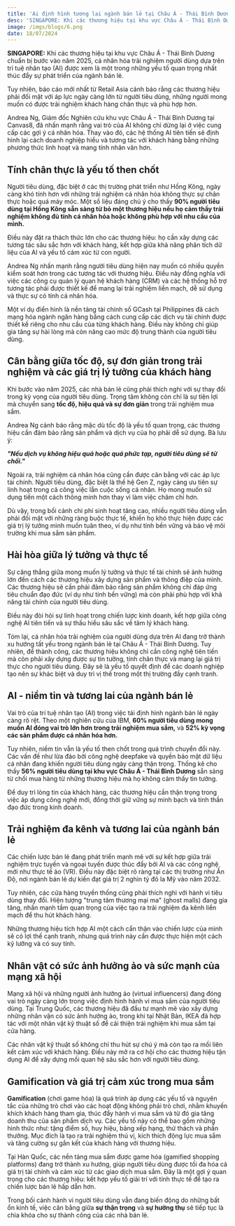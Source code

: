 ```yaml
---
title: 'Ai định hình tương lai ngành bán lẻ tại Châu Á - Thái Bình Dương năm 2025'
desc: 'SINGAPORE: Khi các thương hiệu tại khu vực Châu Á - Thái Bình Dương chuẩn bị bước vào năm 2025'
image: /imgs/blogs/6.png
date: 18/07/2024
---
```


**SINGAPORE:** Khi các thương hiệu tại khu vực Châu Á - Thái Bình Dương chuẩn bị bước vào năm 2025, cá nhân hóa trải nghiệm người dùng dựa trên trí tuệ nhân tạo (AI) được xem là một trong những yếu tố quan trọng nhất thúc đẩy sự phát triển của ngành bán lẻ.

Tuy nhiên, báo cáo mới nhất từ Retail Asia cảnh báo rằng các thương hiệu phải đối mặt với áp lực ngày càng lớn từ người tiêu dùng, những người mong muốn có được trải nghiệm khách hàng chân thực và phù hợp hơn.

Andrea Ng, Giám đốc Nghiên cứu khu vực Châu Á - Thái Bình Dương tại Canvas8, đã nhấn mạnh rằng vai trò của AI không chỉ dừng lại ở việc cung cấp các gợi ý cá nhân hóa. Thay vào đó, các hệ thống AI tiên tiến sẽ định hình lại cách doanh nghiệp hiểu và tương tác với khách hàng bằng những phương thức linh hoạt và mang tính nhân văn hơn.

## Tính chân thực là yếu tố then chốt

Người tiêu dùng, đặc biệt ở các thị trường phát triển như Hồng Kông, ngày càng khó tính hơn với những trải nghiệm cá nhân hóa không thực sự chân thực hoặc quá máy móc. Một số liệu đáng chú ý cho thấy **90% người tiêu dùng tại Hồng Kông sẵn sàng từ bỏ một thương hiệu nếu họ cảm thấy trải nghiệm không đủ tính cá nhân hóa hoặc không phù hợp với nhu cầu của mình.**

Điều này đặt ra thách thức lớn cho các thương hiệu: họ cần xây dựng các tương tác sâu sắc hơn với khách hàng, kết hợp giữa khả năng phân tích dữ liệu của AI và yếu tố cảm xúc từ con người.

Andrea Ng nhấn mạnh rằng người tiêu dùng hiện nay muốn có nhiều quyền kiểm soát hơn trong các tương tác với thương hiệu. Điều này đồng nghĩa với việc các công cụ quản lý quan hệ khách hàng (CRM) và các hệ thống hỗ trợ tương tác phải được thiết kế để mang lại trải nghiệm liền mạch, dễ sử dụng và thực sự có tính cá nhân hóa.

Một ví dụ điển hình là nền tảng tài chính số GCash tại Philippines đã cách mạng hóa ngành ngân hàng bằng cách cung cấp các dịch vụ tài chính được thiết kế riêng cho nhu cầu của từng khách hàng. Điều này không chỉ giúp gia tăng sự hài lòng mà còn nâng cao mức độ trung thành của người tiêu dùng.

## Cân bằng giữa tốc độ, sự đơn giản trong trải nghiệm và các giá trị lý tưởng của khách hàng

Khi bước vào năm 2025, các nhà bán lẻ cũng phải thích nghi với sự thay đổi trong kỳ vọng của người tiêu dùng. Trọng tâm không còn chỉ là sự tiện lợi mà chuyển sang **tốc độ, hiệu quả và sự đơn giản** trong trải nghiệm mua sắm.

Andrea Ng cảnh báo rằng mặc dù tốc độ là yếu tố quan trọng, các thương hiệu cần đảm bảo rằng sản phẩm và dịch vụ của họ phải dễ sử dụng. Bà lưu ý:

***"Nếu dịch vụ không hiệu quả hoặc quá phức tạp, người tiêu dùng sẽ từ chối."***

Ngoài ra, trải nghiệm cá nhân hóa cũng cần được cân bằng với các áp lực tài chính. Người tiêu dùng, đặc biệt là thế hệ Gen Z, ngày càng ưu tiên sự linh hoạt trong cả công việc lẫn cuộc sống cá nhân. Họ mong muốn sử dụng tiền một cách thông minh hơn thay vì làm việc chăm chỉ hơn. 

Dù vậy, trong bối cảnh chi phí sinh hoạt tăng cao, nhiều người tiêu dùng vẫn phải đối mặt với những ràng buộc thực tế, khiến họ khó thực hiện được các giá trị lý tưởng mình muốn tuân theo, ví dụ như tính bền vững và bảo vệ môi trường khi mua sắm sản phẩm.

## Hài hòa giữa lý tưởng và thực tế

Sự căng thẳng giữa mong muốn lý tưởng và thực tế tài chính sẽ ảnh hưởng lớn đến cách các thương hiệu xây dựng sản phẩm và thông điệp của mình. Các thương hiệu sẽ cần phải đảm bảo rằng sản phẩm không chỉ đáp ứng tiêu chuẩn đạo đức (ví dụ như tính bền vững) mà còn phải phù hợp với khả năng tài chính của người tiêu dùng.

Điều này đòi hỏi sự linh hoạt trong chiến lược kinh doanh, kết hợp giữa công nghệ AI tiên tiến và sự thấu hiểu sâu sắc về tâm lý khách hàng.

Tóm lại, cá nhân hóa trải nghiệm của người dùng dựa trên AI đang trở thành xu hướng tất yếu trong ngành bán lẻ tại Châu Á - Thái Bình Dương. Tuy nhiên, để thành công, các thương hiệu không chỉ cần công nghệ tiên tiến mà còn phải xây dựng được sự tin tưởng, tính chân thực và mang lại giá trị thực cho người tiêu dùng. Đây sẽ là yếu tố quyết định để các doanh nghiệp tạo nên sự khác biệt và duy trì vị thế trong một thị trường đầy cạnh tranh.

## AI - niềm tin và tương lai của ngành bán lẻ

Vai trò của trí tuệ nhân tạo (AI) trong việc tái định hình ngành bán lẻ ngày càng rõ rệt. Theo một nghiên cứu của IBM, **60% người tiêu dùng mong muốn AI đóng vai trò lớn hơn trong trải nghiệm mua sắm,** và **52% kỳ vọng các sản phẩm được cá nhân hóa hơn.**

Tuy nhiên, niềm tin vẫn là yếu tố then chốt trong quá trình chuyển đổi này. Các vấn đề như lừa đảo bởi công nghệ deepfake và quyền bảo mật dữ liệu cá nhân đang khiến người tiêu dùng ngày càng thận trọng. Thống kê cho thấy **56% người tiêu dùng tại khu vực Châu Á - Thái Bình Dương** sẵn sàng từ chối mua hàng từ những thương hiệu mà họ không cảm thấy tin tưởng.

Để duy trì lòng tin của khách hàng, các thương hiệu cần thận trọng trong việc áp dụng công nghệ mới, đồng thời giữ vững sự minh bạch và tinh thần đạo đức trong kinh doanh.

## Trải nghiệm đa kênh và tương lai của ngành bán lẻ

Các chiến lược bán lẻ đang phát triển mạnh mẽ với sự kết hợp giữa trải nghiệm trực tuyến và ngoại tuyến được thúc đẩy bởi AI và các công nghệ mới như thực tế ảo (VR). Điều này đặc biệt rõ ràng tại các thị trường như Ấn Độ, nơi ngành bán lẻ dự kiến đạt giá trị 2 nghìn tỷ đô la Mỹ vào năm 2032.

Tuy nhiên, các cửa hàng truyền thống cũng phải thích nghi với hành vi tiêu dùng thay đổi. Hiện tượng "trung tâm thương mại ma" (ghost malls) đang gia tăng, nhấn mạnh tầm quan trọng của việc tạo ra trải nghiệm đa kênh liền mạch để thu hút khách hàng.

Những thương hiệu tích hợp AI một cách cẩn thận vào chiến lược của mình sẽ có lợi thế cạnh tranh, nhưng quá trình này cần được thực hiện một cách kỹ lưỡng và có suy tính.

## Nhân vật có sức ảnh hưởng ảo và sức mạnh của mạng xã hội

Mạng xã hội và những người ảnh hưởng ảo (virtual influencers) đang đóng vai trò ngày càng lớn trong việc định hình hành vi mua sắm của người tiêu dùng. Tại Trung Quốc, các thương hiệu đã đầu tư mạnh mẽ vào xây dựng những nhân vận có sức ảnh hưởng ảo, trong khi tại Nhật Bản, IKEA đã hợp tác với một nhân vật kỹ thuật số để cải thiện trải nghiệm khi mua sắm tại cửa hàng.

Các nhân vật kỹ thuật số không chỉ thu hút sự chú ý mà còn tạo ra mối liên kết cảm xúc với khách hàng. Điều này mở ra cơ hội cho các thương hiệu tận dụng AI để xây dựng mối quan hệ sâu sắc hơn với người tiêu dùng.

## Gamification và giá trị cảm xúc trong mua sắm

**Gamification** (chơi game hóa) là quá trình áp dụng các yếu tố và nguyên tắc của những trò chơi vào các hoạt động không phải trò chơi, nhằm khuyến khích khách hàng tham gia, thúc đẩy hành vi mua sắm và từ đó gia tăng doanh thu của sản phẩm dịch vụ. Các yếu tố này có thể bao gồm những hình thức như: tặng điểm số, huy hiệu, bảng xếp hạng, thử thách và phần thưởng. Mục đích là tạo ra trải nghiệm thú vị, kích thích động lực mua sắm và tăng cường sự gắn kết của khách hàng với thương hiệu.

Tại Hàn Quốc, các nền tảng mua sắm được game hóa (gamified shopping platforms) đang trở thành xu hướng, giúp người tiêu dùng được tối đa hóa cả giá trị tài chính và cảm xúc từ các giao dịch mua sắm. Đây là một gợi ý quan trọng cho các thương hiệu: kết hợp yếu tố giải trí với tính thực tế để tạo ra chiến lược bán lẻ hấp dẫn hơn.

Trong bối cảnh hành vi người tiêu dùng vẫn đang biến động do những bất ổn kinh tế, việc cân bằng giữa **sự thận trọng** và **sự hưởng thụ** sẽ tiếp tục là chìa khóa cho sự thành công của các nhà bán lẻ.